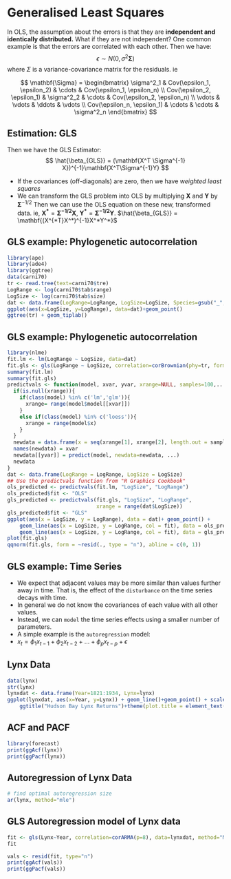 # Generalised Least Squares {#chap8}

In OLS, the assumption about the errors is that they are __independent and identically distributed.__ What if they are not independent? One common example is that the errors are correlated with each other. Then we have:
$$
  \epsilon \sim N(0, \sigma^2 \mathbf{\Sigma})
$$
  where $\Sigma$ is a variance-covariance matrix for the residuals. ie
  
$$
    \mathbf{\Sigma} = \begin{bmatrix}
      \sigma^2_1 & Cov(\epsilon_1, \epsilon_2) & \cdots & Cov(\epsilon_1, \epsilon_n) \\
      Cov(\epsilon_2, \epsilon_1) & \sigma^2_2 & \cdots & Cov(\epsilon_2, \epsilon_n) \\
      \vdots & \vdots &  \ddots  & \vdots \\
      Cov(\epsilon_n, \epsilon_1) & \cdots & \cdots & \sigma^2_n \end{bmatrix}
$$

      
## Estimation: GLS
  Then we have the GLS Estimator:
$$
    \hat{\beta_{GLS}} = (\mathbf{X^T \Sigma^{-1} X})^{-1}\mathbf{X^T\Sigma^{-1}Y}
$$

- If the covariances (off-diagonals) are zero, then we have _weighted least squares_
- We can transform the GLS problem into OLS by multiplying $\mathbf{X}$ and $\mathbf{Y}$ by $\mathbf{\Sigma}^{-1/2}$ Then we can use the OLS equation on these new, transformed data. ie, $\mathbf{X^*} = \mathbf{\Sigma^{-1/2}X}$, $\mathbf{Y^*} = \mathbf{\Sigma^{-1/2}Y}$. $\hat{\beta_{GLS}} = \mathbf{(X^{*T}X^*)^{-1}X^*Y^*}$

## GLS example: Phylogenetic autocorrelation
```r
library(ape)
library(ade4)
library(ggtree)
data(carni70)
tr <- read.tree(text=carni70$tre)
LogRange <- log(carni70$tab$range)
LogSize <- log(carni70$tab$size)
dat <- data.frame(LogRange=LogRange, LogSize=LogSize, Species=gsub("_", ".", rownames(carni70$tab)))
ggplot(aes(x=LogSize, y=LogRange), data=dat)+geom_point()
ggtree(tr) + geom_tiplab()
```

## GLS example: Phylogenetic autocorrelation
```r
library(nlme)
fit.lm <- lm(LogRange ~ LogSize, data=dat)
fit.gls <- gls(LogRange ~ LogSize, correlation=corBrownian(phy=tr, form=~Species), data=dat)
summary(fit.lm)
summary(fit.gls)
predictvals <- function(model, xvar, yvar, xrange=NULL, samples=100,...){
  if(is.null(xrange)){
    if(class(model) %in% c('lm','glm')){
      xrange= range(model$model[[xvar]])
    }
    else if(class(model) %in% c('loess')){
      xrange = range(model$x)
    }
  }
  newdata = data.frame(x = seq(xrange[1], xrange[2], length.out = samples))
  names(newdata) = xvar
  newdata[[yvar]] = predict(model, newdata=newdata, ...)
  newdata
}
dat <- data.frame(LogRange = LogRange, LogSize = LogSize)
## Use the predictvals function from "R Graphics Cookbook"
ols_predicted <- predictvals(fit.lm, "LogSize", "LogRange")
ols_predicted$fit <- "OLS"
gls_predicted <- predictvals(fit.gls, "LogSize", "LogRange", 
                             xrange = range(dat$LogSize))
gls_predicted$fit <- "GLS"
ggplot(aes(x = LogSize, y = LogRange), data = dat)+ geom_point() + 
    geom_line(aes(x = LogSize, y = LogRange, col = fit), data = ols_predicted, linewidth = 2) + 
    geom_line(aes(x = LogSize, y = LogRange, col = fit), data = gls_predicted, linewidth = 2)
plot(fit.gls)
qqnorm(fit.gls, form = ~resid(., type = "n"), abline = c(0, 1))
``` 


## GLS example: Time Series

- We expect that adjacent values may be more similar than values further away in time. That is, the effect of the ``disturbance`` on the time series decays with time. 
- In general we do not know the covariances of each value with all other values.
- Instead,  we can ``model`` the time series effects using a smaller number of parameters. 
- A simple example is the ``autoregression`` model:
- $x_t=\phi_1x_{t-1}+ \phi_2x_{t-2} + \dots + \phi_px_{t-p}+\epsilon$

## Lynx Data

```r
data(lynx)
str(lynx)
lynxdat <- data.frame(Year=1821:1934, Lynx=lynx)
ggplot(lynxdat, aes(x=Year, y=Lynx)) + geom_line()+geom_point() + scale_x_continuous() + scale_y_continuous() + 
    ggtitle("Hudson Bay Lynx Returns")+theme(plot.title = element_text(hjust = 0.5))
```


## ACF and PACF

```r
library(forecast)
print(ggAcf(lynx))
print(ggPacf(lynx))
```


## Autoregression of Lynx Data
```r
# find optimal autoregression size
ar(lynx, method="mle")
```

## GLS Autoregression model of Lynx data
```r
fit <- gls(Lynx~Year, correlation=corARMA(p=8), data=lynxdat, method="ML")
fit
```

```r
vals <- resid(fit, type="n")
print(ggAcf(vals))
print(ggPacf(vals))
```
